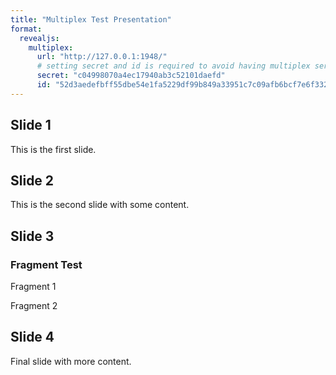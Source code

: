 ```yaml
---
title: "Multiplex Test Presentation"
format:
  revealjs:
    multiplex:
      url: "http://127.0.0.1:1948/"
      # setting secret and id is required to avoid having multiplex server running at render time
      secret: "c04998070a4ec17940ab3c52101daefd"
      id: "52d3aedefbff55dbe54e1fa5229df99b849a33951c7c09afb6bcf7e6f33233c7"
---
```


## Slide 1 {#slide-1}

This is the first slide.

## Slide 2 {#slide-2}

This is the second slide with some content.

## Slide 3 {#slide-3}

### Fragment Test

::: {.fragment}
Fragment 1
:::

::: {.fragment}
Fragment 2
:::

## Slide 4 {#slide-4}

Final slide with more content.
